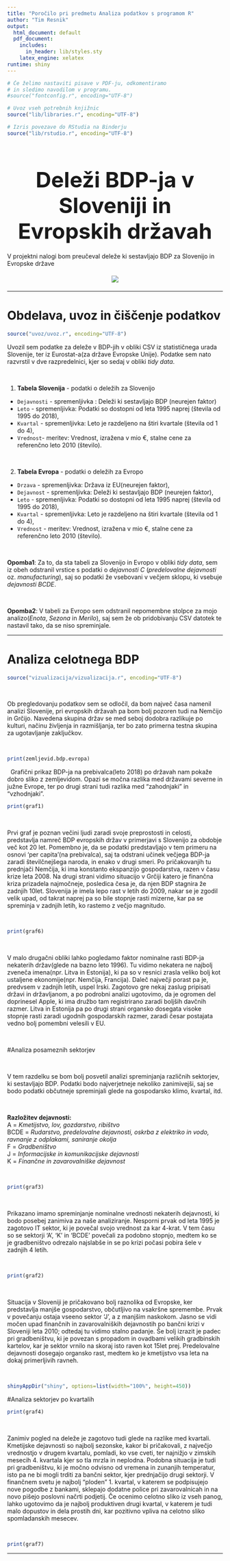 ```yaml
---
title: "Poročilo pri predmetu Analiza podatkov s programom R"
author: "Tim Resnik"
output:
  html_document: default
  pdf_document:
    includes:
      in_header: lib/styles.sty
    latex_engine: xelatex
runtime: shiny
---
```


<style type="text/css">
h1.title {
  font-size: 27px;
  color: Grey;
}
h4.author{
  color:Grey;
  margin-bottom: 40px;
}
h1.naslov{
  font-size: 50px;
  margin-bottom: 20px;
}
center.slika{
  margin-top: 20px;
  margin-bottom: 20px;
}
</style>

```r
# Če želimo nastaviti pisave v PDF-ju, odkomentiramo
# in sledimo navodilom v programu.
#source("fontconfig.r", encoding="UTF-8")

# Uvoz vseh potrebnih knjižnic
source("lib/libraries.r", encoding="UTF-8")
```

```r
# Izris povezave do RStudia na Binderju
source("lib/rstudio.r", encoding="UTF-8")
```

<center><h1 class='naslov'>Deleži BDP-ja v Sloveniji in Evropskih državah</h1> </center>

V projektni nalogi bom preučeval deleže ki sestavljajo BDP za Slovenijo in Evropske države

<center class="slika">

![](slike/bdp.jpg)

</center>

***

# Obdelava, uvoz in čiščenje podatkov

```r
source("uvoz/uvoz.r", encoding="UTF-8")
```

Uvozil sem podatke za deleže v BDP-jih v obliki CSV iz statističnega urada Slovenije,
ter iz Eurostat-a(za države Evropske Unije). Podatke sem nato razvrstil v dve razpredelnici,
kjer so sedaj v obliki *tidy data*.

&nbsp;
&nbsp;


1. **Tabela Slovenija** - podatki o deležih za Slovenijo
  - `Dejavnosti` - spremenljivka : Deleži ki sestavljajo BDP (neurejen faktor)
  - `Leto` - spremenljivka: Podatki so dostopni od leta 1995 naprej (števila od 1995 do 2018),
  - `Kvartal` - spremenljivka: Leto je razdeljeno na štiri kvartale (števila od 1 do 4),
  - `Vrednost`- meritev: Vrednost, izražena v mio €, stalne cene za referenčno leto 2010 (število).

&nbsp;
&nbsp;

2. **Tabela Evropa** - podatki o deležih za Evropo
  - `Drzava` - spremenljivka: Država iz EU(neurejen faktor),
  - `Dejavnost` - spremenljivka: Deleži ki sestavljajo BDP (neurejen faktor),
  - `Leto` - spremenljivka: Podatki so dostopni od leta 1995 naprej (števila od 1995 do 2018),
  - `Kvartal` - spremenljivka: Leto je razdeljeno na štiri kvartale (števila od 1 do 4),
  - `Vrednost` - meritev: Vrednost, izražena v mio €, stalne cene za referenčno leto 2010 (število).

&nbsp;
&nbsp;

**Opomba1**: Za to, da sta tabeli za Slovenijo in Evropo v obliki *tidy data*, sem iz obeh odstranil vrstice s podatki o
*dejavnosti C* (*predelovalne dejavnosti* oz. *manufacturing*), saj so podatki že vsebovani v večjem sklopu, 
ki vsebuje *dejavnosti BCDE*.

&nbsp;

**Opomba2**: V tabeli za Evropo sem odstranil nepomembne stolpce za mojo analizo(*Enota*, *Sezona* in *Merilo*), saj sem že ob pridobivanju CSV datotek te nastavil tako, da se niso spreminjale. 


***

# Analiza celotnega BDP

```r
source("vizualizacija/vizualizacija.r", encoding="UTF-8")
```

&nbsp;

Ob pregledovanju podatkov sem se odločil, da bom največ časa namenil analizi Slovenije, pri evropskih državah pa bom bolj pozoren tudi na Nemčijo in Grčijo. Navedena skupina držav se med seboj dodobra razlikuje po kulturi, načinu življenja in razmišljanja, ter bo zato primerna testna skupina za ugotavljanje zaključkov.

&nbsp;
&nbsp;

```r
print(zemljevid.bdp.evropa)
```

&nbsp;
Grafični prikaz BDP-ja na prebivalca(leto 2018) po državah nam pokaže dobro sliko z zemljevidom. Opazi se močna razlika med državami severne in južne Evrope, ter po drugi strani tudi razlika med "zahodnjaki" in "vzhodnjaki".
&nbsp;

```r
print(graf1)
```

&nbsp;

Prvi graf je poznan večini ljudi zaradi svoje preprostosti in celosti, predstavlja namreč BDP evropskih držav v primerjavi s Slovenijo za obdobje več kot 20 let.
Pomembno je, da se podatki predstavljajo v tem primeru na osnovi 'per capita'(na prebivalca), saj ta odstrani učinek večjega BDP-ja zaradi številčnejšega naroda, in enako v drugi smeri.
Po pričakovanjih tu prednjači Nemčija, ki ima konstanto ekspanzijo gospodarstva, razen v času krize leta 2008. Na drugi strani vidimo situacijo v Grčiji katero je finančna kriza prizadela najmočneje, posledica česa je, da njen BDP stagnira že zadnjih 10let. Slovenija je imela lepo rast v letih do 2009, nakar se je zgodil velik upad, od takrat naprej pa so bile stopnje rasti mizerne, kar pa se spreminja v zadnjih letih, ko rastemo z večjo magnitudo.

&nbsp;
&nbsp;

```r
print(graf6)
```

&nbsp;

V malo drugačni obliki lahko pogledamo faktor nominalne rasti BDP-ja nekaterih držav(glede na bazno leto 1996). Tu vidimo nekatera ne najbolj zveneča imena(npr. Litva in Estonija), ki pa so v resnici zrasla veliko bolj kot ustaljene ekonomije(npr. Nemčija, Francija). Daleč največji porast pa je, predvsem v zadnjih letih, uspel Irski. Zagotovo gre nekaj zaslug pripisati državi in državljanom, a po podrobni analizi ugotovimo, da je ogromen del doprinesel Apple, ki ima družbo tam registrirano zaradi boljših davčnih razmer. Litva in Estonija pa po drugi strani organsko dosegata visoke stopnje rasti zaradi ugodnih gospodarskih razmer, zaradi česar postajata vedno bolj pomembni velesili v EU.

&nbsp;
&nbsp;

#Analiza posameznih sektorjev

&nbsp;

V tem razdelku se bom bolj posvetil analizi spreminjanja različnih sektorjev, ki sestavljajo BDP. Podatki bodo najverjetneje nekoliko zanimivejši, saj se bodo podatki občutneje spreminjali glede na gospodarsko klimo, kvartal, itd.

&nbsp;

**Razložitev dejavnosti:**  
A = *Kmetijstvo, lov, gozdarstvo, ribištvo*  
BCDE =  *Rudarstvo, predelovalne dejavnosti, oskrba z elektriko in vodo, ravnanje z odplakami, saniranje okolja*  
F = *Gradbeništvo*  
J = *Informacijske in komunikacijske dejavnosti*  
K = *Finančne in zavarovalniške dejavnost*  

&nbsp;
&nbsp;

```r
print(graf3)
```

&nbsp;

Prikazano imamo spreminjanje nominalne vrednosti nekaterih dejavnosti, ki bodo posebej zanimiva za naše analiziranje. Nesporni prvak od leta 1995 je zagotovo IT sektor, ki je povečal svojo vrednost za kar 4-krat. V tem času so se sektorji 'A', 'K' in 'BCDE' povečali za podobno stopnjo, medtem ko se je gradbeništvo odrezalo najslabše in se po krizi počasi pobira šele v zadnjih 4 letih.

&nbsp;
&nbsp;

```r
print(graf2)
```

&nbsp;

Situacija v Sloveniji je pričakovano bolj raznolika od Evropske, ker predstavlja manjše gospodarstvo, občutljivo na vsakršne spremembe. Prvak v povečanju ostaja vseeno sektor 'J', a z manjšim naskokom. Jasno se vidi močen upad finančnih in zavarovalniških dejavnostih po bančni krizi v Sloveniji leta 2010; odtedaj tu vidimo stalno padanje. Še bolj izrazit je padec pri gradbeništvu, ki je povezan s propadom in ovadbami velikih gradbinskih kartelov, kar je sektor vrnilo na skoraj isto raven kot 15let prej. Predelovalne dejavnosti dosegajo organsko rast, medtem ko je kmetijstvo vsa leta na dokaj primerljivih ravneh.

&nbsp;
&nbsp;

```r
shinyAppDir("shiny", options=list(width="100%", height=450))
```
#Analiza sektorjev po kvartalih

```r
print(graf4)
```

&nbsp;

Zanimiv pogled na deleže je zagotovo tudi glede na razlike med kvartali. Kmetijske dejavnosti so najbolj sezonske, kakor bi pričakovali, z največjo vrednostjo v drugem kvartalu, pomladi, ko vse cveti, ter najnižjo v zimskih mesecih 4. kvartala kjer so tla mrzla in neplodna. Podobna situacija je tudi pri gradbeništvu, ki je močno odvisno od vremena in zunanjih temperatur, isto pa ne bi mogli trditi za bančni sektor, kjer prednjačijo drugi sektorji. V finančnem svetu je najbolj "ploden" 1. kvartal, v katerem se podpisujejo nove pogodbe z bankami, sklepajo dodatne police pri zavarovalnicah in na novo pišejo poslovni načrti podjetij. Če ocenimo celotno sliko iz vseh panog, lahko ugotovimo da je najbolj produktiven drugi kvartal, v katerem je tudi malo dopustov in dela prostih dni, kar pozitivno vpliva na celotno sliko spomladanskih mesecev.

&nbsp;
&nbsp;

```r
print(graf7)
```

***


